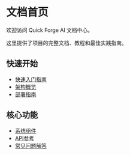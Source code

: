 # 文档首页

欢迎访问 Quick Forge AI 文档中心。

这里提供了项目的完整文档、教程和最佳实践指南。

## 快速开始

- [快速入门指南](/docs/getting-started)
- [架构概览](/docs/architecture)
- [部署指南](/docs/deployment)

## 核心功能

- [系统组件](/docs/components)
- [API参考](/docs/api-reference)
- [常见问题解答](/docs/faq) 